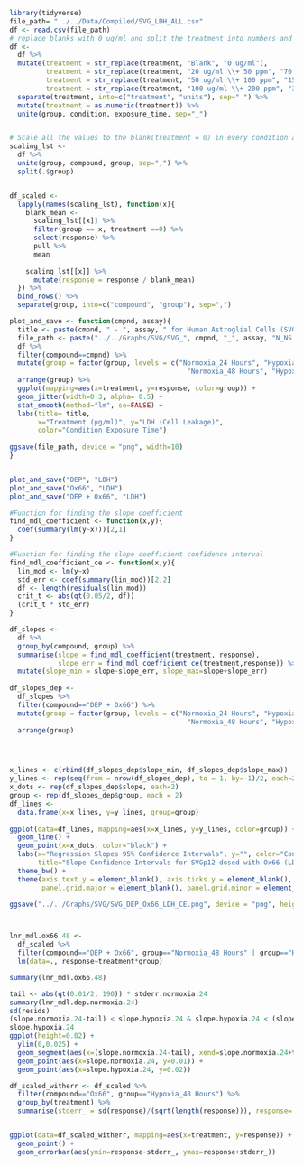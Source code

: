 

```r
library(tidyverse)
file_path= "../../Data/Compiled/SVG_LDH_ALL.csv"
df <- read.csv(file_path)
# replace blanks with 0 ug/ml and split the treatment into numbers and units
df <- 
  df %>% 
  mutate(treatment = str_replace(treatment, "Blank", "0 ug/ml"),
         treatment = str_replace(treatment, "20 ug/ml \\+ 50 ppm", "70 ug/ml"),
         treatment = str_replace(treatment, "50 ug/ml \\+ 100 ppm", "150 ug/ml"),
         treatment = str_replace(treatment, "100 ug/ml \\+ 200 ppm", "300 ug/ml")) %>% 
  separate(treatment, into=c("treatment", "units"), sep=" ") %>% 
  mutate(treatment = as.numeric(treatment)) %>% 
  unite(group, condition, exposure_time, sep="_")


# Scale all the values to the blank(treatment = 0) in every condition at every exposure time for every compound
scaling_lst <- 
  df %>% 
  unite(group, compound, group, sep=",") %>% 
  split(.$group)


df_scaled <- 
  lapply(names(scaling_lst), function(x){
    blank_mean <- 
      scaling_lst[[x]] %>% 
      filter(group == x, treatment ==0) %>% 
      select(response) %>% 
      pull %>% 
      mean
    
    scaling_lst[[x]] %>% 
      mutate(response = response / blank_mean)
  }) %>% 
  bind_rows() %>% 
  separate(group, into=c("compound", "group"), sep=",")

plot_and_save <- function(cmpnd, assay){
  title <- paste(cmpnd, " - ", assay, " for Human Astroglial Cells (SVGp12)", sep="")
  file_path <- paste("../../Graphs/SVG/SVG_", cmpnd, "_", assay, "N_NS.png", sep="")
  df %>%
  filter(compound==cmpnd) %>%
  mutate(group = factor(group, levels = c("Normoxia_24 Hours", "Hypoxia_24 Hours",
                                            "Normoxia_48 Hours", "Hypoxia_48 Hours"))) %>% 
  arrange(group) %>% 
  ggplot(mapping=aes(x=treatment, y=response, color=group)) +
  geom_jitter(width=0.3, alpha= 0.5) +
  stat_smooth(method="lm", se=FALSE) +
  labs(title= title,
       x="Treatment (μg/ml)", y="LDH (Cell Leakage)", 
       color="Condition_Exposure Time")
  
ggsave(file_path, device = "png", width=10)
}


plot_and_save("DEP", "LDH")
plot_and_save("Ox66", "LDH")
plot_and_save("DEP + Ox66", "LDH")

```


```r
#Function for finding the slope coefficient 
find_mdl_coefficient <- function(x,y){
  coef(summary(lm(y~x)))[2,1]
}

#Function for finding the slope coefficient confidence interval
find_mdl_coefficient_ce <- function(x,y){
  lin_mod <- lm(y~x)
  std_err <- coef(summary(lin_mod))[2,2]
  df <- length(residuals(lin_mod))
  crit_t <- abs(qt(0.05/2, df))
  (crit_t * std_err)
}

df_slopes <- 
  df %>% 
  group_by(compound, group) %>% 
  summarise(slope = find_mdl_coefficient(treatment, response),
            slope_err = find_mdl_coefficient_ce(treatment,response)) %>% 
  mutate(slope_min = slope-slope_err, slope_max=slope+slope_err) 
  
df_slopes_dep <-
  df_slopes %>% 
  filter(compound=="DEP + Ox66") %>% 
  mutate(group = factor(group, levels = c("Normoxia_24 Hours", "Hypoxia_24 Hours",
                                            "Normoxia_48 Hours", "Hypoxia_48 Hours"))) %>% 
  arrange(group)




x_lines <- c(rbind(df_slopes_dep$slope_min, df_slopes_dep$slope_max))
y_lines <- rep(seq(from = nrow(df_slopes_dep), to = 1, by=-1)/2, each=2)
x_dots <- rep(df_slopes_dep$slope, each=2)
group <- rep(df_slopes_dep$group, each = 2)
df_lines <- 
  data.frame(x=x_lines, y=y_lines, group=group) 
  
ggplot(data=df_lines, mapping=aes(x=x_lines, y=y_lines, color=group)) + 
  geom_line() + 
  geom_point(x=x_dots, color="black") +
  labs(x="Regression Slopes 95% Confidence Intervals", y="", color="Condition_Exposure Time",
       title="Slope Confidence Intervals for SVGp12 dosed with Ox66 (LDH)") +
  theme_bw() +
  theme(axis.text.y = element_blank(), axis.ticks.y = element_blank(),
        panel.grid.major = element_blank(), panel.grid.minor = element_blank()) 

ggsave("../../Graphs/SVG/SVG_DEP_Ox66_LDH_CE.png", device = "png", height=3)



lnr_mdl.ox66.48 <- 
  df_scaled %>%
  filter(compound=="DEP + Ox66", group=="Normoxia_48 Hours" | group=="Hypoxia_48 Hours") %>% 
  lm(data=., response~treatment*group)

summary(lnr_mdl.ox66.48)
```

```r
tail <- abs(qt(0.01/2, 190)) * stderr.normoxia.24
summary(lnr_mdl.dep.normoxia.24)
sd(resids)
(slope.normoxia.24-tail) < slope.hypoxia.24 & slope.hypoxia.24 < (slope.normoxia.24+tail)
slope.hypoxia.24
ggplot(height=0.02) + 
  ylim(0,0.025) +
  geom_segment(aes(x=(slope.normoxia.24-tail), xend=slope.normoxia.24+tail), y=0.01,yend=0.01) +
  geom_point(aes(x=slope.normoxia.24, y=0.01)) + 
  geom_point(aes(x=slope.hypoxia.24, y=0.02))
```

```r

df_scaled_witherr <- df_scaled %>%
  filter(compound=="Ox66", group=="Hypoxia_48 Hours") %>% 
  group_by(treatment) %>% 
  summarise(stderr_ = sd(response)/(sqrt(length(response))), response= mean(response)) 


ggplot(data=df_scaled_witherr, mapping=aes(x=treatment, y=response)) +
  geom_point() +
  geom_errorbar(aes(ymin=response-stderr_, ymax=response+stderr_))
```

